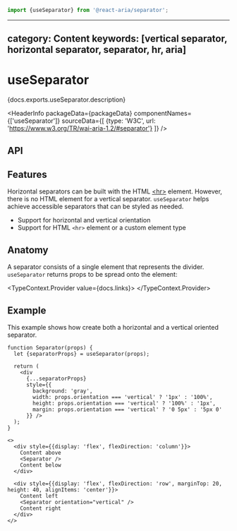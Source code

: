 <!-- Copyright 2020 Adobe. All rights reserved.
This file is licensed to you under the Apache License, Version 2.0 (the "License");
you may not use this file except in compliance with the License. You may obtain a copy
of the License at http://www.apache.org/licenses/LICENSE-2.0
Unless required by applicable law or agreed to in writing, software distributed under
the License is distributed on an "AS IS" BASIS, WITHOUT WARRANTIES OR REPRESENTATIONS
OF ANY KIND, either express or implied. See the License for the specific language
governing permissions and limitations under the License. -->



```jsx import
import {useSeparator} from '@react-aria/separator';
```

---
category: Content
keywords: [vertical separator, horizontal separator, separator, hr, aria]
---

# useSeparator

<p>{docs.exports.useSeparator.description}</p>

<HeaderInfo
  packageData={packageData}
  componentNames={['useSeparator']}
  sourceData={[
    {type: 'W3C', url: 'https://www.w3.org/TR/wai-aria-1.2/#separator'}
  ]} />

## API

<FunctionAPI function={docs.exports.useSeparator} links={docs.links} />

## Features

Horizontal separators can be built with the HTML [&lt;hr&gt;](https://developer.mozilla.org/en-US/docs/Web/HTML/Element/hr)
element. However, there is no HTML element for a vertical separator. `useSeparator` helps achieve
accessible separators that can be styled as needed.

* Support for horizontal and vertical orientation
* Support for HTML `<hr>` element or a custom element type

## Anatomy

A separator consists of a single element that represents the divider.
`useSeparator` returns props to be spread onto the element:

<TypeContext.Provider value={docs.links}>
  <InterfaceType properties={docs.links[docs.exports.useSeparator.return.id].properties} />
</TypeContext.Provider>


## Example

This example shows how create both a horizontal and a vertical oriented separator.

```tsx example
function Separator(props) {
  let {separatorProps} = useSeparator(props);

  return (
    <div
      {...separatorProps}
      style={{
        background: 'gray',
        width: props.orientation === 'vertical' ? '1px' : '100%',
        height: props.orientation === 'vertical' ? '100%' : '1px',
        margin: props.orientation === 'vertical' ? '0 5px' : '5px 0'
      }} />
  );
}

<>
  <div style={{display: 'flex', flexDirection: 'column'}}>
    Content above
    <Separator />
    Content below
  </div>

  <div style={{display: 'flex', flexDirection: 'row', marginTop: 20, height: 40, alignItems: 'center'}}>
    Content left
    <Separator orientation="vertical" />
    Content right
  </div>
</>
```
